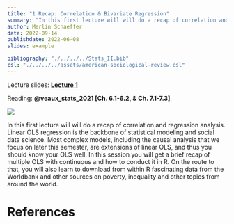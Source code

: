 ```yaml
---
title: "1 Recap: Correlation & Bivariate Regression"
summary: "In this first lecture will will do a recap of correlation and regression analysis. After all, linear OLS regression is the backbone of statistical modeling and social data science."
author: Merlin Schaeffer
date: 2022-09-14
publishdate: 2022-06-08
slides: example

bibliography: "./../../../Stats_II.bib"
csl: "./../../../assets/american-sociological-review.csl"
---
```


Lecture slides: [**Lecture 1**](/Lectures/1-Correlation-n-Regression/1-Corr-n-Reg.html)

Reading: **@veaux_stats_2021[Ch. 6.1-6.2, & Ch. 7.1-7.3]**.

![](/Lectures/1-Correlation-n-Regression/1-Correlation-n-Regression_files/figure-html/min_resid-1.png)

In this first lecture will will do a recap of correlation and regression analysis. Linear OLS regression is the backbone of statistical modeling and social data science. Most complex models, including the causal analysis that we focus on later this semester, are extensions of linear OLS, and thus you should know your OLS well. In this session you will get a brief recap of multiple OLS with continuous and how to conduct it in R. On the route to that, you will also learn to download from within R fascinating data from the Worldbank and other sources on poverty, inequality and other topics from around the world.

# References
